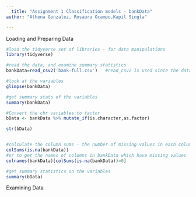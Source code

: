 ```yaml
---
  title: "Assignment 1 Classification models - bankData"
author: "Athena Gonzalez, Rosaura Ocampo,Kapil Singla"

---
```


Loading and Preparing Data
```r

#load the tidyverse set of libraries - for data manipulations
library(tidyverse)

#read the data, and examine summary statistics
bankData=read_csv2('bank-full.csv')   #read_csv2 is used since the data has ';' as delimiter

#look at the variables 
glimpse(bankData)

#get summary stats of the variables
summary(bankData)

#Convert the chr variables to factor
bData <- bankData %>% mutate_if(is.character,as.factor)

str(bData)


#calculate the column sums - the number of missing values in each column
colSums(is.na(bankData))
#or to get the names of columns in bankData which have missing values
colnames(bankData)[colSums(is.na(bankData))>0]

#get summary statistics on the variables
summary(bData)
```

Examining Data
```r

```



